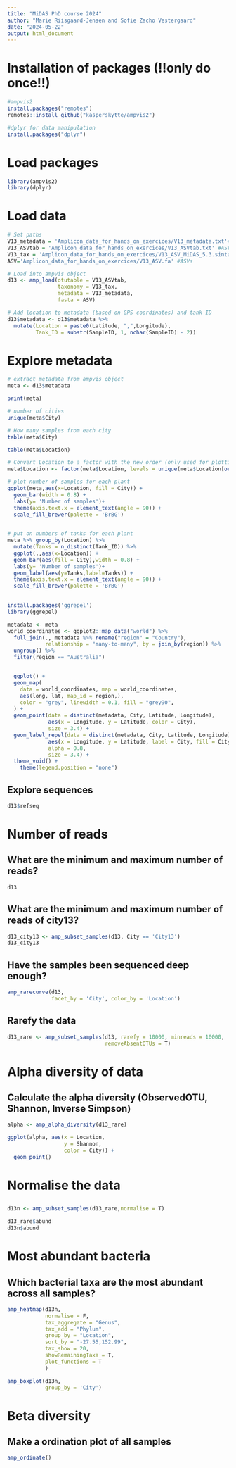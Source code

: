 ```yaml
---
title: "MiDAS PhD course 2024"
author: "Marie Riisgaard-Jensen and Sofie Zacho Vestergaard"
date: "2024-05-22"
output: html_document
---
```


# Installation of packages (!!only do once!!)
```r
#ampvis2
install.packages("remotes")
remotes::install_github("kasperskytte/ampvis2")

#dplyr for data manipulation
install.packages("dplyr")
```


# Load packages
```r
library(ampvis2)
library(dplyr)
```


# Load data
```r
# Set paths
V13_metadata = 'Amplicon_data_for_hands_on_exercices/V13_metadata.txt'#metadata
V13_ASVtab = 'Amplicon_data_for_hands_on_exercices/V13_ASVtab.txt' #ASV table
V13_tax = 'Amplicon_data_for_hands_on_exercices/V13_ASV_MiDAS_5.3.sintax' #taxonomy
ASV='Amplicon_data_for_hands_on_exercices/V13_ASV.fa' #ASVs

# Load into ampvis object
d13 <- amp_load(otutable = V13_ASVtab, 
                taxonomy = V13_tax,
                metadata = V13_metadata,
                fasta = ASV)

# Add location to metadata (based on GPS coordinates) and tank ID
d13$metadata <- d13$metadata %>% 
  mutate(Location = paste0(Latitude, ",",Longitude),
         Tank_ID = substr(SampleID, 1, nchar(SampleID) - 2))

```


# Explore metadata
```r
# extract metadata from ampvis object
meta <- d13$metadata

print(meta)

```

```r
# number of cities
unique(meta$City)
```

```r
# How many samples from each city
table(meta$City)
```

```r
table(meta$Location)
```

```r

# Convert Location to a factor with the new order (only used for plotting)
meta$Location <- factor(meta$Location, levels = unique(meta$Location[order(meta$City)]))

# plot number of samples for each plant
ggplot(meta,aes(x=Location, fill = City)) +
  geom_bar(width = 0.8) +
  labs(y= 'Number of samples')+
  theme(axis.text.x = element_text(angle = 90)) +
  scale_fill_brewer(palette = 'BrBG')
  

```

```r
# put on numbers of tanks for each plant
meta %>% group_by(Location) %>% 
  mutate(Tanks = n_distinct(Tank_ID)) %>%
  ggplot(.,aes(x=Location)) +
  geom_bar(aes(fill = City),width = 0.8) +
  labs(y= 'Number of samples')+
  geom_label(aes(y=Tanks,label=Tanks)) +
  theme(axis.text.x = element_text(angle = 90)) +
  scale_fill_brewer(palette = 'BrBG')
  
```

```r
install.packages('ggrepel')
library(ggrepel)

metadata <- meta
world_coordinates <- ggplot2::map_data("world") %>%
  full_join(., metadata %>% rename("region" = "Country"),
            relationship = "many-to-many", by = join_by(region)) %>%
  ungroup() %>%
  filter(region == "Australia")


  ggplot() +
  geom_map(
    data = world_coordinates, map = world_coordinates,
    aes(long, lat, map_id = region,), 
    color = "grey", linewidth = 0.1, fill = "grey90",
  ) +
  geom_point(data = distinct(metadata, City, Latitude, Longitude),
             aes(x = Longitude, y = Latitude, color = City),
             size = 3.4) +
  geom_label_repel(data = distinct(metadata, City, Latitude, Longitude),
             aes(x = Longitude, y = Latitude, label = City, fill = City),
             alpha = 0.8,
             size = 3.4) +
  theme_void() +
    theme(legend.position = "none")
```



## Explore sequences
```r
d13$refseq
```







# Number of reads

## What are the minimum and maximum number of reads? 
```r
d13
```

## What are the minimum and maximum number of reads of city13?
```r
d13_city13 <- amp_subset_samples(d13, City == 'City13')
d13_city13
```

## Have the samples been sequenced deep enough?
```r
amp_rarecurve(d13,
              facet_by = 'City', color_by = 'Location')
```

## Rarefy the data 
```r

d13_rare <- amp_subset_samples(d13, rarefy = 10000, minreads = 10000, 
                               removeAbsentOTUs = T)

```


# Alpha diversity of data
## Calculate the alpha diversity (ObservedOTU, Shannon, Inverse Simpson)
```r
alpha <- amp_alpha_diversity(d13_rare)

ggplot(alpha, aes(x = Location,
                  y = Shannon,
                  color = City)) +
  geom_point()

```










# Normalise the data
## 
```r
d13n <- amp_subset_samples(d13_rare,normalise = T)

d13_rare$abund
d13n$abund
```




# Most abundant bacteria
## Which bacterial taxa are the most abundant across all samples?
```r
amp_heatmap(d13n,
            normalise = F,
            tax_aggregate = "Genus",
            tax_add = "Phylum",
            group_by = "Location",
            sort_by = "-27.55,152.99",
            tax_show = 20,
            showRemainingTaxa = T,
            plot_functions = T
            )
```





```r
amp_boxplot(d13n,
            group_by = 'City')


```






# Beta diversity
## Make a ordination plot of all samples
```r
amp_ordinate()

```


